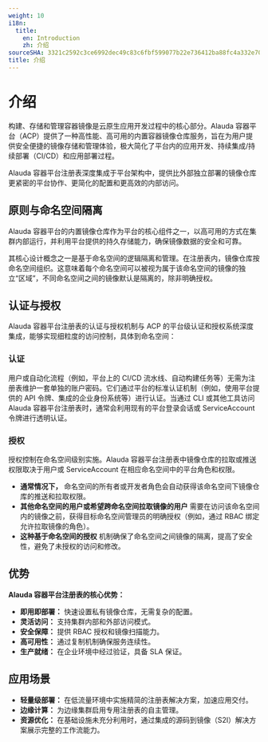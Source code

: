 ```yaml
---
weight: 10
i18n:
  title:
    en: Introduction
    zh: 介绍
sourceSHA: 3321c2592c3ce6992dec49c83c6fbf599077b22e736412ba88fc4a332e7007a0
title: 介绍
---
```


# 介绍

构建、存储和管理容器镜像是云原生应用开发过程中的核心部分。Alauda 容器平台（ACP）提供了一种高性能、高可用的内置容器镜像仓库服务，旨在为用户提供安全便捷的镜像存储和管理体验，极大简化了平台内的应用开发、持续集成/持续部署（CI/CD）和应用部署过程。

Alauda 容器平台注册表深度集成于平台架构中，提供比外部独立部署的镜像仓库更紧密的平台协作、更简化的配置和更高效的内部访问。

## 原则与命名空间隔离

Alauda 容器平台的内置镜像仓库作为平台的核心组件之一，以高可用的方式在集群内部运行，并利用平台提供的持久存储能力，确保镜像数据的安全和可靠。

其核心设计概念之一是基于命名空间的逻辑隔离和管理。在注册表内，镜像仓库按命名空间组织。这意味着每个命名空间可以被视为属于该命名空间的镜像的独立“区域”，不同命名空间之间的镜像默认是隔离的，除非明确授权。

## 认证与授权

Alauda 容器平台注册表的认证与授权机制与 ACP 的平台级认证和授权系统深度集成，能够实现细粒度的访问控制，具体到命名空间：

### 认证

用户或自动化流程（例如，平台上的 CI/CD 流水线、自动构建任务等）无需为注册表维护一套单独的账户密码。它们通过平台的标准认证机制（例如，使用平台提供的 API 令牌、集成的企业身份系统等）进行认证。当通过 CLI 或其他工具访问 Alauda 容器平台注册表时，通常会利用现有的平台登录会话或 ServiceAccount 令牌进行透明认证。

### 授权

授权控制在命名空间级别实施。Alauda 容器平台注册表中镜像仓库的拉取或推送权限取决于用户或 ServiceAccount 在相应命名空间中的平台角色和权限。

- **通常情况下，** 命名空间的所有者或开发者角色会自动获得该命名空间下镜像仓库的推送和拉取权限。
- **其他命名空间的用户或希望跨命名空间拉取镜像的用户** 需要在访问该命名空间内的镜像之前，获得目标命名空间管理员的明确授权（例如，通过 RBAC 绑定允许拉取镜像的角色）。
- **这种基于命名空间的授权** 机制确保了命名空间之间镜像的隔离，提高了安全性，避免了未授权的访问和修改。

## 优势

**Alauda 容器平台注册表的核心优势：**

- **即用即部署：** 快速设置私有镜像仓库，无需复杂的配置。
- **灵活访问：** 支持集群内部和外部访问模式。
- **安全保障：** 提供 RBAC 授权和镜像扫描能力。
- **高可用性：** 通过复制机制确保服务连续性。
- **生产就绪：** 在企业环境中经过验证，具备 SLA 保证。

## 应用场景

- **轻量级部署：** 在低流量环境中实施精简的注册表解决方案，加速应用交付。
- **边缘计算：** 为边缘集群启用专用注册表的自主管理。
- **资源优化：** 在基础设施未充分利用时，通过集成的源码到镜像（S2I）解决方案展示完整的工作流能力。
